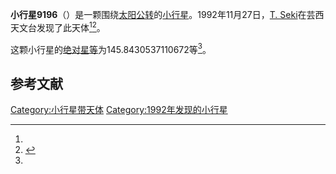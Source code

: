 {{Infobox planet
| bgcolour = #FFFFC0
| name = 9196 Sukagawa
| symbol = 
| image = 
| caption = 
| discovery = yes
| discovery_ref = 
| discoverer = [[T._Seki|T. Seki]]
| discovery_site = [[芸西天文台|芸西天文台]] 
| discovered = 1992年11月27日
| designations = yes
| mp_name = 
| named_after = 
| alt_names = 1992 WP5/ 1971 KT / 1989 YT5
| mp_category = [[主带小行星|主带小行星]]
| orbit_ref = <ref name="a">[http://ssd.jpl.nasa.gov/sbdb.cgi?sstr=9196 9196 Sukagawa] {{Wayback|url=http://ssd.jpl.nasa.gov/sbdb.cgi?sstr=9196 |date=20210810093634 }}，小行星數據庫瀏覽器（JPL Small-Body Database Browser）－[[美国国家航空航天局|美国国家航空航天局]]喷气推进实验室</ref>
| epoch = 2456400.5 (2013年4月18日更新)
| aphelion = {{convert|2.365787474166245|AU|km|3|abbr=on|lk=out}}
| perihelion = {{convert|2.058441461205178|AU|km|3|abbr=on}}
| semimajor = {{convert|2.212114467685712|AU|km|3|abbr=on}}
| eccentricity = 0.069468831
| period = 1201.738074 [[日|日]]<br />3.29[[儒略年|儒略年]]
| avg_speed = 
| inclination = 3.436223960548167
| asc_node = 104.4023641949286
| mean_anomaly = 
| arg_peri = 145.8430537110672
| satellites = 
| physical_characteristics = yes
| dimensions = 
| mass = 
| density = 
| surface_grav = 
| escape_velocity = 
| sidereal_day = 
| axial_tilt = 
| pole_ecliptic_lat = 
| pole_ecliptic_lon = 
| albedo = 
| temperatures= 
| temp_name1 = 
| mean_temp_1 = 
| max_temp_1 = 
| temp_name2 = 
| max_temp_2 = 
| spectral_type = 
| abs_magnitude = 145.8430537110672
}}

'''小行星9196'''（{{lang-en|9196 Sukagawa}}）是一颗围绕[[太阳|太阳]][[公转|公转]]的[[小行星|小行星]]。1992年11月27日，[[T._Seki|T. Seki]]在芸西天文台发现了此天体<ref name="a" /><ref>{{cite news|title=小行星列表|url=http://cfa-www.harvard.edu/iau/lists/NumberedMPs.txt|accessdate=2013-07-08|newspaper=哈佛大学|archive-date=2008-05-17|archive-url=https://web.archive.org/web/20080517010638/http://cfa-www.harvard.edu/iau/lists/NumberedMPs.txt|dead-url=no}}</ref>。

这颗小行星的[[绝对星等|绝对星等]]为145.8430537110672等<ref name="a" />。

==参考文献==
{{reflist}}
{{Minor Planet Number|[[小行星9195|小行星9195]]|[[小行星9197|小行星9197]]}}

{{小天体}}

[[Category:小行星带天体|Category:小行星带天体]]
[[Category:1992年发现的小行星|Category:1992年发现的小行星]]

{{asteroid-stub}}
